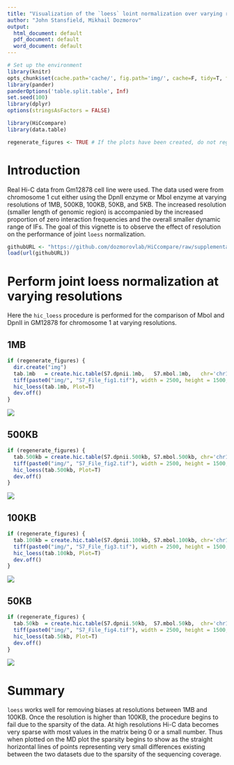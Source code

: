 ---
title: "Visualization of the `loess` loint normalization over varying resolutions"
author: "John Stansfield, Mikhail Dozmorov"
output:
  html_document: default
  pdf_document: default
  word_document: default
---

```{r setup, echo=FALSE, message=FALSE, warning=FALSE}
# Set up the environment
library(knitr)
opts_chunk$set(cache.path='cache/', fig.path='img/', cache=F, tidy=T, fig.keep='high', echo=F, dpi=100, warnings=F, message=F, comment=NA, warning=F, results='as.is', fig.width = 10, fig.height = 4, out.width=700)
library(pander)
panderOptions('table.split.table', Inf)
set.seed(100)
library(dplyr)
options(stringsAsFactors = FALSE)
```

```{r libraries}
library(HiCcompare)
library(data.table)
```

```{r}
regenerate_figures <- TRUE # If the plots have been created, do not regenerate them
```

# Introduction

Real Hi-C data from Gm12878 cell line were used. The data used were from chromosome 1 cut either using the DpnII enzyme or MboI enzyme at varying resolutions of 1MB, 500KB, 100KB, 50KB, and 5KB. The increased resolution (smaller length of genomic region) is accompanied by the increased proportion of zero interaction frequencies and the overall smaller dynamic range of IFs. The goal of this vignette is to observe the effect of resolution on the performance of joint `loess` normalization.

```{r}
githubURL <- "https://github.com/dozmorovlab/HiCcompare/raw/supplemental/Supplemental_data/S7_File_data.RData"
load(url(githubURL))
```

# Perform joint loess normalization at varying resolutions

Here the `hic_loess` procedure is performed for the comparison of MboI and DpnII in GM12878 for chromosome 1 at varying resolutions.

## 1MB

```{r results='hide'}
if (regenerate_figures) {
  dir.create("img")
  tab.1mb   = create.hic.table(S7.dpnii.1mb,   S7.mbol.1mb,   chr='chr1')
  tiff(paste0("img/", "S7_File_fig1.tif"), width = 2500, height = 1500, units = 'px', res = 300)
  hic_loess(tab.1mb, Plot=T)
  dev.off()
}
```

![](img/S7_File_fig1.tif)

## 500KB

```{r results='hide'}
if (regenerate_figures) {
  tab.500kb = create.hic.table(S7.dpnii.500kb, S7.mbol.500kb, chr='chr1')
  tiff(paste0("img/", "S7_File_fig2.tif"), width = 2500, height = 1500, units = 'px', res = 300)
  hic_loess(tab.500kb, Plot=T)
  dev.off()
}
```

![](img/S7_File_fig2.tif)

\pagebreak

## 100KB

```{r results='hide'}
if (regenerate_figures) {
  tab.100kb = create.hic.table(S7.dpnii.100kb, S7.mbol.100kb, chr='chr1')
  tiff(paste0("img/", "S7_File_fig3.tif"), width = 2500, height = 1500, units = 'px', res = 300)
  hic_loess(tab.100kb, Plot=T)
  dev.off()
}
```

![](img/S7_File_fig3.tif)

\pagebreak

## 50KB

```{r results='hide'}
if (regenerate_figures) {
  tab.50kb  = create.hic.table(S7.dpnii.50kb,  S7.mbol.50kb,  chr='chr1')
  tiff(paste0("img/", "S7_File_fig4.tif"), width = 2500, height = 1500, units = 'px', res = 300)
  hic_loess(tab.50kb, Plot=T)
  dev.off()
}
```

![](img/S7_File_fig4.tif)

# Summary

`loess` works well for removing biases at resolutions between 1MB and 100KB. Once the resolution is higher than 100KB, the procedure begins to fail due to the sparsity of the data. At high resolutions Hi-C data becomes very sparse with most values in the matrix being 0 or a small number. Thus when plotted on the MD plot the sparsity begins to show as the straight horizontal lines of points representing very small differences existing between the two datasets due to the sparsity of the sequencing coverage.  
